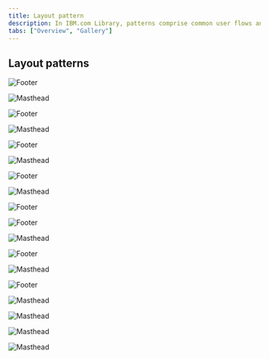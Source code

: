 ```yaml
---
title: Layout pattern
description: In IBM.com Library, patterns comprise common user flows and scenarios which are too complex or too universal to be encapsulated in a single component.
tabs: ["Overview", "Gallery"]
---
```


## Layout patterns

<Row className="image-card-group">
   <Column colMd={3} colLg={3} noGutterSm>
 <ImageCard
   title="Callout – quote"
   titleColor="dark"
   href="/components/footer"
   aspectRatio="1:1"
   hoverColor="dark"
 >

 ![Footer](../../images/pattern/overview/callout-quote.png)

 </ImageCard>
 </Column>
 <Column colMd={3} colLg={3} noGutterSm>
 <ImageCard
   title="Callout – with media"
   titleColor="dark"
   href="/components/masthead"
   aspectRatio="1:1"
   hoverColor="dark"
 >

 ![Masthead](../../images/pattern/overview/callout-with-media.png)

 </ImageCard>
   </Column>
   <Column colMd={3} colLg={3} noGutterSm>
 <ImageCard
   title="Card section – with image"
   titleColor="dark"
   href="/components/footer"
   aspectRatio="1:1"
   hoverColor="dark"
 >

 ![Footer](../../images/pattern/overview/card-section-image.png)

 </ImageCard>
 </Column>
 <Column colMd={3} colLg={3} noGutterSm>
 <ImageCard
   title="Card section – simple"
   titleColor="dark"
   href="/components/masthead"
   aspectRatio="1:1"
   hoverColor="dark"
 >

 ![Masthead](../../images/pattern/overview/card-section-simple.png)

 </ImageCard>
   </Column>
   <Column colMd={3} colLg={3} noGutterSm>
 <ImageCard
   title="Content block – with cards"
   titleColor="dark"
   href="/components/footer"
   aspectRatio="1:1"
   hoverColor="dark"
 >

 ![Footer](../../images/pattern/overview/content-block-cards.png)

 </ImageCard>
 </Column>
 <Column colMd={3} colLg={3} noGutterSm>
 <ImageCard
   title="Content block – with cards"
   titleColor="dark"
   href="/components/masthead"
   aspectRatio="1:1"
   hoverColor="dark"
 >

 ![Masthead](../../images/pattern/overview/content-block-cards.png)

 </ImageCard>
   </Column>
   <Column colMd={3} colLg={3} noGutterSm>
 <ImageCard
   title="Content block – with media"
   titleColor="dark"
   href="/components/footer"
   aspectRatio="1:1"
   hoverColor="dark"
 >

 ![Footer](../../images/pattern/overview/content-block-media.png)

 </ImageCard>
 </Column>
 <Column colMd={3} colLg={3} noGutterSm>
 <ImageCard
   title="Content block – mix groups"
   titleColor="dark"
   href="/components/masthead"
   aspectRatio="1:1"
   hoverColor="dark"
 >

 ![Masthead](../../images/pattern/overview/content-block-mixed.png)

 </ImageCard>
   </Column>
      <Column colMd={3} colLg={3} noGutterSm>
 <ImageCard
   title="Content block – segmented"
   titleColor="dark"
   href="/components/footer"
   aspectRatio="1:1"
   hoverColor="dark"
 >

 ![Footer](../../images/pattern/overview/content-block-segmented.png)

 </ImageCard>
 </Column>
   <Column colMd={3} colLg={3} noGutterSm>
 <ImageCard
   title="Content group – horizontal"
   titleColor="dark"
   href="/components/footer"
   aspectRatio="1:1"
   hoverColor="dark"
 >

 ![Footer](../../images/pattern/overview/content-group-horizontal.png)

 </ImageCard>
 </Column>
 <Column colMd={3} colLg={3} noGutterSm>
 <ImageCard
   title="Content group – pictogram"
   titleColor="dark"
   href="/components/masthead"
   aspectRatio="1:1"
   hoverColor="dark"
 >

 ![Masthead](../../images/pattern/overview/content-group-pictogram.png)

 </ImageCard>
   </Column>
   <Column colMd={3} colLg={3} noGutterSm>
 <ImageCard
   title="Content group – simple"
   titleColor="dark"
   href="/components/footer"
   aspectRatio="1:1"
   hoverColor="dark"
 >

 ![Footer](../../images/pattern/overview/content-group-simple.png)

 </ImageCard>
 </Column>
 <Column colMd={3} colLg={3} noGutterSm>
 <ImageCard
   title="CTA section"
   titleColor="dark"
   href="/components/masthead"
   aspectRatio="1:1"
   hoverColor="dark"
 >

 ![Masthead](../../images/pattern/overview/cta-section.png)

 </ImageCard>
   </Column>
   <Column colMd={3} colLg={3} noGutterSm>
 <ImageCard
   title="Feature card – block large"
   titleColor="dark"
   href="/components/footer"
   aspectRatio="1:1"
   hoverColor="dark"
 >

 ![Footer](../../images/pattern/overview/feature-card-large.png)

 </ImageCard>
 </Column>
 <Column colMd={3} colLg={3} noGutterSm>
 <ImageCard
   title="Feature card – block medium"
   titleColor="dark"
   href="/components/masthead"
   aspectRatio="1:1"
   hoverColor="dark"
 >

 ![Masthead](../../images/pattern/overview/feature-card-medium.png)

 </ImageCard>
   </Column>
    <Column colMd={3} colLg={3} noGutterSm>
 <ImageCard
   title="Lead space – block"
   titleColor="dark"
   href="/components/masthead"
   aspectRatio="1:1"
   hoverColor="dark"
 >

 ![Masthead](../../images/pattern/overview/leadspace-block.png)

 </ImageCard>
   </Column>
    <Column colMd={3} colLg={3} noGutterSm>
 <ImageCard
   title="Lead space"
   titleColor="dark"
   href="/components/masthead"
   aspectRatio="1:1"
   hoverColor="dark"
 >

 ![Masthead](../../images/pattern/overview/leadspace.png)

 </ImageCard>
   </Column>
    <Column colMd={3} colLg={3} noGutterSm>
 <ImageCard
   title="Logo grid – rich"
   titleColor="dark"
   href="/components/masthead"
   aspectRatio="1:1"
   hoverColor="dark"
 >

 ![Masthead](../../images/pattern/overview/logo-grid-rich.png)

 </ImageCard>
   </Column>
   
 </Row>

